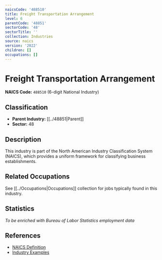 ```yaml
---
naicsCode: '488510'
title: Freight Transportation Arrangement
level: 6
parentCode: '48851'
sectorCode: '48'
sectorTitle: ''
collection: Industries
source: naics
version: '2022'
children: []
occupations: []
---
```

# Freight Transportation Arrangement

**NAICS Code:** `488510` (6-digit National Industry)

## Classification

- **Parent Industry:** [[../48851|Parent]]
- **Sector:** 48

## Description

This industry is part of the North American Industry Classification System (NAICS), which provides a uniform framework for classifying business establishments.

## Related Occupations

See [[../Occupations|Occupations]] collection for jobs typically found in this industry.

## Statistics

*To be enriched with Bureau of Labor Statistics employment data*

## References

- [NAICS Definition](https://www.census.gov/naics/)
- [Industry Examples](https://www.census.gov/naics/2022NAICS/)
